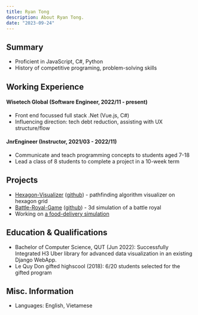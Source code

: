 ```yaml
---
title: Ryan Tong
description: About Ryan Tong.
date: "2023-09-24"
---
```


## Summary

- Proficient in JavaScript, C#, Python
- History of competitive programing, problem-solving skills

## Working Experience

#### Wisetech Global (Software Engineer, 2022/11 - present)

- Front end focussed full stack .Net (Vue.js, C#)
- Influencing direction: tech debt reduction, assisting with UX structure/flow

#### JnrEngineer (Instructor, 2021/03 - 2022/11)

- Communicate and teach programming concepts to students aged 7-18
- Lead a class of 8 students to complete a project in a 10-week term

## Projects

- [Hexagon-Visualizer](https://hexvisualizer.baotong.dev) ([github](https://github.com/tongxuanbao/hexagongrids-visualizer)) - pathfinding algorithm visualizer on hexagon grid
- [Battle-Royal-Game](https://www.youtube.com/watch?v=iXNu8gjXQ4Q) ([github](https://github.com/tongxuanbao/battle-royal-simulation)) - 3d simulation of a battle royal
- Working on [a food-delivery simulation](https://www.baotong.dev/blog/doordash-clone)

## Education & Qualifications

- Bachelor of Computer Science, QUT (Jun 2022): Successfully Integrated H3 Uber library for advanced data visualization in an existing Django WebApp.
- Le Quy Don gifted highscool (2018): 6/20 students selected for the gifted program

## Misc. Information

- Languages: English, Vietamese
